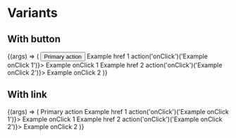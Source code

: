 
<Meta title="Components/Dropdown" component={Dropdown} />

# Variants

## With button

<Canvas>
  <Story
    name="With button"
    args={{
      variant: DropDownVariants.PRIMARY,
      isSplit: true,
    }}
  >
    {(args) => (
      <Dropdown {...args}>
        <Button onClick={action('onClick')} variant={args.variant}>
          Primary action
        </Button>
        <Dropdown.Item href="#example-href-1">Example href 1</Dropdown.Item>
        <Dropdown.Item onClick={() => action('onClick')('Example onClick 1')}>
          Example onClick 1
        </Dropdown.Item>
        <Dropdown.Divider />
        <Dropdown.Item href="#example-href-2">Example href 2</Dropdown.Item>
        <Dropdown.Item onClick={() => action('onClick')('Example onClick 2')}>
          Example onClick 2
        </Dropdown.Item>
      </Dropdown>
    )}
  </Story>
</Canvas>

<ArgsTable story="With button" />

## With link

<Canvas>
  <Story
    name="With link"
    args={{
      variant: DropDownVariants.PRIMARY,
      isSplit: true,
    }}
  >
    {(args) => (
      <Dropdown {...args}>
        <Link href="#example" variant={args.variant}>
          Primary action
        </Link>
        <Dropdown.Item href="#example-href-1">Example href 1</Dropdown.Item>
        <Dropdown.Item onClick={() => action('onClick')('Example onClick 1')}>
          Example onClick 1
        </Dropdown.Item>
        <Dropdown.Divider />
        <Dropdown.Item href="#example-href-2">Example href 2</Dropdown.Item>
        <Dropdown.Item onClick={() => action('onClick')('Example onClick 2')}>
          Example onClick 2
        </Dropdown.Item>
      </Dropdown>
    )}
  </Story>
</Canvas>

<ArgsTable story="With link" />

